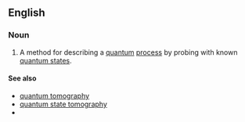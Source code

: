 ==English==

===Noun===
{{en-noun|sg=[[quantum]] [[process]] [[tomography]]}}

# {{quantum physics}} A method for describing a [[quantum]] [[process]] by probing with known [[quantum state]]s.

====See also====
* [[quantum tomography]]
* [[quantum state tomography]]
* {{pedialite|quantum tomography}}
